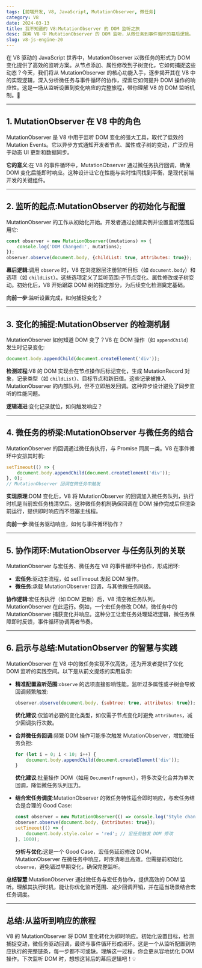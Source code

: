 ```yaml
---
tags: [前端开发, V8, JavaScript, MutationObserver, 微任务]
category: V8
date: 2024-03-13
title: 我不知道的 V8:MutationObserver 的 DOM 监听之旅
desc: 探索 V8 中 MutationObserver 的 DOM 监听，从微任务到事件循环的幕后逻辑。
slug: v8-js-engine-20
---
```


在 V8 驱动的 JavaScript 世界中，MutationObserver 以微任务的形式为 DOM 变化提供了高效的监听方案。从节点添加、属性修改到子树变化，它如何捕捉这些动态？今天，我们将从 MutationObserver 的核心功能入手，逐步揭开其在 V8 中的实现逻辑，深入分析微任务与事件循环的协作，探索它如何提升 DOM 操作的响应性。这是一场从监听设置到变化响应的完整旅程，带你理解 V8 的 DOM 监听机制。🚀

---

## 1. MutationObserver 在 V8 中的角色

MutationObserver 是 V8 中用于监听 DOM 变化的强大工具，取代了低效的 Mutation Events。它以异步方式通知开发者节点、属性或子树的变动，广泛应用于动态 UI 更新和数据同步。

**它的意义**:在 V8 的事件循环中，MutationObserver 通过微任务执行回调，确保 DOM 变化后能即时响应。这种设计让它在性能与实时性间找到平衡，是现代前端开发的关键组件。

---

## 2. 监听的起点:MutationObserver 的初始化与配置

MutationObserver 的工作从初始化开始。开发者通过创建实例并设置监听范围启用它:

```javascript
const observer = new MutationObserver((mutations) => {
    console.log('DOM Changed:', mutations);
});
observer.observe(document.body, {childList: true, attributes: true});
```

**幕后逻辑**:调用 `observe` 时，V8 在浏览器层注册监听目标（如 `document.body`）和选项（如 `childList`）。这些选项定义了监听范围:子节点变化、属性修改或子树变动。初始化后，V8 开始跟踪 DOM 树的指定部分，为后续变化检测奠定基础。

**向前一步**:监听设置完成，如何捕捉变化？

---

## 3. 变化的捕捉:MutationObserver 的检测机制

MutationObserver 如何知道 DOM 变了？V8 在 DOM 操作（如 `appendChild`）发生时记录变化:

```javascript
document.body.appendChild(document.createElement('div'));
```

**检测过程**:V8 的 DOM 实现会在节点操作后标记变化，生成 MutationRecord 对象，记录类型（如 `childList`）、目标节点和新旧值。这些记录被推入 MutationObserver 的内部队列，但不立即触发回调。这种异步设计避免了同步监听的性能问题。

**逻辑递进**:变化记录就位，如何触发响应？

---

## 4. 微任务的桥梁:MutationObserver 与微任务的结合

MutationObserver 的回调通过微任务执行，与 Promise 同属一类。V8 在事件循环中安排其时机:

```javascript
setTimeout(() => {
    document.body.appendChild(document.createElement('div'));
}, 0);
// MutationObserver 回调在微任务中触发
```

**实现原理**:DOM 变化后，V8 将 MutationObserver 的回调加入微任务队列，执行时机是当前宏任务栈清空后。这种微任务机制确保回调在 DOM 操作完成后但渲染前运行，提供即时响应而不阻塞主线程。

**向前一步**:微任务驱动响应，如何与事件循环协作？

---

## 5. 协作闭环:MutationObserver 与任务队列的关联

MutationObserver 与宏任务、微任务在 V8 的事件循环中协作，形成闭环:

-   **宏任务**:驱动主流程，如 setTimeout 发起 DOM 操作。
-   **微任务**:承载 MutationObserver 回调，与其他微任务同级。

**协作逻辑**:宏任务执行（如 DOM 更新）后，V8 清空微任务队列，MutationObserver 在此运行。例如，一个宏任务修改 DOM，微任务中的 MutationObserver 捕获变化并响应。这种分工让宏任务处理延迟逻辑，微任务保障即时反馈，事件循环协调两者节奏。

---

## 6. 启示与总结:MutationObserver 的智慧与实践

MutationObserver 在 V8 中的微任务实现不仅高效，还为开发者提供了优化 DOM 监听的实践空间。以下是从前文提炼的实用启示:

-   **精准配置监听范围**:`observe` 的选项直接影响性能。监听过多属性或子树会导致回调频繁触发:

    ```javascript
    observer.observe(document.body, {subtree: true, attributes: true});
    ```

    **优化建议**:仅监听必要的变化类型，如仅需子节点变化时避免 `attributes`，减少回调执行次数。

-   **合并微任务回调**:频繁 DOM 操作可能多次触发 MutationObserver，增加微任务负担:

    ```javascript
    for (let i = 0; i < 10; i++) {
        document.body.appendChild(document.createElement('div'));
    }
    ```

    **优化建议**:批量操作 DOM（如用 `DocumentFragment`），将多次变化合并为单次回调，降低微任务队列压力。

-   **结合宏任务调度**:MutationObserver 的微任务特性适合即时响应，与宏任务结合是合理的 Good Case:
    ```javascript
    const observer = new MutationObserver(() => console.log('Style changed'));
    observer.observe(document.body, {attributes: true});
    setTimeout(() => {
        document.body.style.color = 'red'; // 宏任务触发 DOM 修改
    }, 1000);
    ```
    **分析与优化**:这是一个 Good Case，宏任务延迟修改 DOM，MutationObserver 在微任务中响应，时序清晰且高效。但需提前初始化 `observe`，避免错过早期变化，确保完整监听。

**总结智慧**:MutationObserver 通过微任务与宏任务协作，提供高效的 DOM 监听。理解其执行时机，能让你优化监听范围、减少回调开销，并在适当场景结合宏任务调度。

---

## 总结:从监听到响应的旅程

V8 的 MutationObserver 将 DOM 变化转化为即时响应。初始化设置目标，检测捕捉变动，微任务驱动回调，最终与事件循环形成闭环。这是一个从监听配置到响应执行的完整链条，每一步都不可或缺。理解这一过程，你会更从容地优化 DOM 操作。下次监听 DOM 时，想想这背后的幕后逻辑吧！💡
